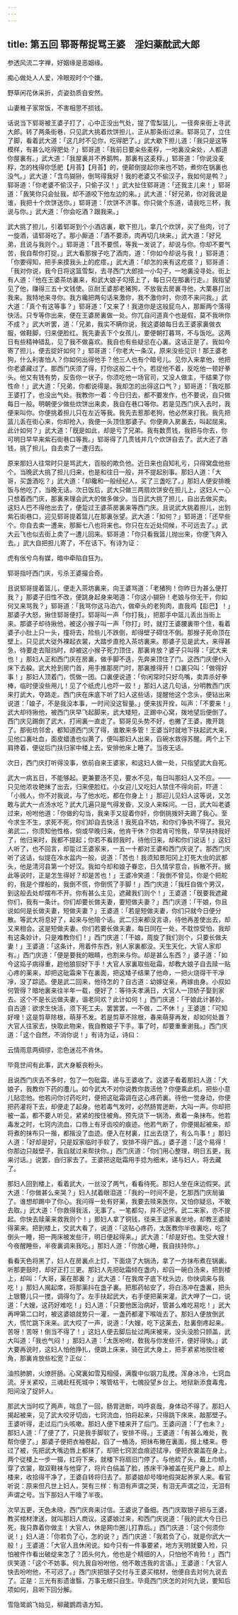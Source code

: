 ```yaml
---
---
---
```

title: 第五回 郓哥帮捉骂王婆　淫妇薬酖武大郎
---

参透风流二字禅，好姻缘是恶姻缘。

痴心做处人人爱，冷眼观时个个嫌。

野草闲花休采折，贞姿劲质自安然。

山妻稚子家常饭，不害相思不损钱。

话说当下郓哥被王婆子打了，心中正没出气处，提了雪梨篮儿，一径奔来街上寻武大郎。转了两条街巷，只见武大挑着炊饼担儿，正从那条街过来。郓哥见了，立住了脚，看着武大道：「这几时不见你，吃得肥了。」武大歇下担儿道：「我只是这等模样，有甚么吃得肥处？」郓哥道：「我前日要籴些麦稃，一地裏没籴处，人都道你屋裏有。」武大道：「我屋裏并不养鹅鸭，那裏有这麦稃。」郓哥道：「你说没麦稃，怎的栈得你恁肥【月荅】【月荅】的，便颠倒提起你来也不妨，煮你在锅裏也没气。」武大道：「含鸟猢狲，倒骂得我好！我的老婆又不偷汉子，我如何是鸭？」郓哥道：「你老婆不偷汉子，只偷子汉！」武大扯住郓哥道：「还我主儿来！」郓哥道：「我笑你只会扯我，却不道咬下他左边的来。」武大道：「好兄弟，你对我说是谁，我把十个炊饼送你。」郓哥道：「炊饼不济事。你只做个东道，请我吃三杯，我说与你。」武大道：「你会吃酒？跟我来。」

武大挑了担儿，引着郓哥到个小酒店裏，歇下担儿，拿几个炊饼，买了些肉，讨了一旋酒，请郓哥吃了。那小厮道：「酒不要添，肉再切几块来。」武大道：「好兄弟，且说与我则个。」郓哥道：「且不要慌，等我一发说了，却说与你。你却不要气苦，我自帮你打捉。」武大看那猴子吃了酒肉，道：「你如今却说与我！」郓哥道：「你要得知，把手来摸我头上的疙瘩。」武大道：「却怎的来有这疙瘩？」郓哥道：「我对你说，我今日将这篮雪梨，去寻西门大郎挂一小勾子，一地裏没寻处。街上有人道：『他在王婆茶坊裏来，和武大娘子勾搭上了，每日只在那裏行走。』我指望见了他，赚得三五十文钱使。叵耐王婆那老猪狗，不放我去房裏寻他，大栗暴打出我来。我特地来寻你。我方纔把两句话来激你，我不激你时，你须不来问我。」武大道：「真个有这等事？」郓哥道：「又来了！我道你是这般屁鸟人，那厮两个落得快活。只专等你出来，便在王婆房裏做一处。你兀自问道真个也是假，莫不我哄你不成？」武大听罢，道：「兄弟，我实不瞒你说，我这婆娘每日去王婆家裏做衣服，做鞋脚，归来便脸红。我先妻丢下个女孩儿，要便朝打暮骂，不与饭吃。这两日有些精神错乱，见了我不做喜欢。我自也有些疑忌在心裏。这话正是了。我如今寄了担儿，便去捉奸如何？」郓哥道：「你老大一条汉，原来没些见识！那王婆老狗，什么利害怕人？你如何出得他手？他三人也有个暗号儿。见你入来拿他，他把你老婆藏过了。那西门庆须了得，打你这般二十个。若捉他不着，反吃他一顿好拳头。他又有钱有势，反告你一状子，你须吃他一场官司，又没人做主，干结果了你性命！」武大道：「兄弟，你都说得是。我却怎的出得这口气？」郓哥道：「我吃那王婆打了，也没出气处。我教你一着：今日归去，都不要发作，也不要说，自只做每日一般。明朝便少做些炊饼出来卖，我自在巷口等你。若是见西门庆入去时，我便来叫你。你便挑着担儿只在左近等我。我先去惹那老狗，他必然来打我。我先把篮儿丢在街心来，你却抢入，我便一头顶住那婆子。你便奔入房裏去，叫起屈来。此计如何？」武大道：「旣是如此，却是亏了兄弟。我有数贯钱，我把与你去，你可明日早早来紫石街巷口等我。」郓哥得了几贯钱并几个炊饼自去了。武大还了酒钱，挑了担儿，自去卖了一遭归去。

原来那妇人往常时只是骂武大，百般的欺负他。近日来也自知礼亏，只得窝盘他些个。当晚武大挑了担儿归来，也是和往日一般，并不提起别事。那妇人道：「大哥，买盏酒吃？」武大道：「却纔和一般经纪人，买了三盏吃了。」那妇人便安排晚饭与他吃了，当晚无话。次日饭后，武大只做三两扇炊饼安在担儿上，这妇人一心只想着西门庆，那裏来理会武大的做多做少。当日武大挑了担儿，自出去做买卖。这妇人巴不得他出去了，便踅过王婆茶房裏来等西门庆。且说武大挑着担儿，出到紫石街巷口，迎见郓哥提着篮儿在那裏张望。武大道：「如何？」郓哥道：「还早些个。你自去卖一遭来，那厮七八也将来也。你只在左近处伺候，不可远去了。」武大云飞也似去街上卖了一遭儿回来。郓哥道：「你只看我篮儿抛出来，你便飞奔入去。」武大自把担儿寄了，不在话下。有诗为证：

虎有伥兮鸟有媒，暗中牵陷自狂为。

郓哥指吁西门庆，亏杀王婆撮合奇。

且说郓哥提着篮儿，便走入茶坊裏来，向王婆骂道：「老猪狗！你昨日为甚么便打我？」那婆子旧性不改，便跳身起身来喝道：「你这小猢狲！老娘与你无干，你如何又来骂我？」郓哥道：「我骂你这马泊六，做牵头的老狗肉，直我鸡【髟巴】！」那婆子大怒，揪住郓哥便打。郓哥叫一声「你打我」，把那手中篮儿丢出当街上来。那婆子却待揪他，被这小猴子叫一声「你打」时，就打王婆腰裏带个住，看着婆子小肚上只一头，撞将去，险些儿不跌倒，却得壁子碍住不倒。那猴子死命顶在壁上。只见武大従外裸起衣裳，大踏步直抢入茶坊裏来。那婆子见是武大，来得甚急，待要走去阻挡时，却被这小猴子死力顶住，那裏肯放？婆子只叫得：「武大来也！」那妇人正和西门庆在房裏，做手脚不迭，先奔来顶住了门。这西门庆便仆入床下去躱。武大抢到房门首，用手推那房门时，那裏推得开！口裏只叫：「做得好事！」那妇人顶着门，慌做一团。口裏便说道：「你闲常时只好鸟嘴，卖弄杀好拳棒，临时便没些用儿！见了个纸虎儿也吓一跤！」那妇人这几句话，分明教西门庆来打武大，夺路走。西门庆在床底下听了妇人这些话，提醒他这个念头，便钻出来说道：「娘子，不是我没本事，一时间没这智量。」便来拔开拴，叫声：「不要来！」武大却待揪他，被西门庆早飞起脚来，武大矮短，正踢中心窝，拨地望后便倒了。西门庆见踢倒了武大，打闹裏一直走了。郓哥见头势不好，也撇了王婆，撒开跳了。那街坊邻舍，都知道西门庆了得，谁敢来多管！王婆当时就地下扶起武大来，见他口裏吐血，面皮蜡渣也似黄了，便叫那妇人出来，舀碗水救得苏醒。两个上下肩搀着，便従后门扶归家中楼上去，安排他床上睡了。当夜无话。

次日，西门庆打听得没事，依前自来王婆家，和这妇人做一处，只指望武大自死。

武大一病五日，不能够起。更兼要汤不见，要水不见，每日叫那妇人又不应。——只见他浓妆艳抹了出去，归来便脸红。小女迎儿又吃妇人禁住不得向前，吓道：「小贱人，你不对我说，与了他水吃，都在你身上！」那迎儿见妇人这等说，又怎敢与武大一点汤水吃？武大几遍只是气得发昏，又没人来睬问。一日，武大叫老婆过来，吩咐他道：「你做的勾当，我亲手又捉着你奸，你倒挑拨奸夫踢了我心。至今求生不生，求死不死，你们却自去快活！我死自不妨，和你们争执不得了。我兄弟武二，你须知他性格，倘或早晚归来，他肯干休？你若肯可怜我，早早扶持我好了，他归来时，我都不提起；你若不看顾我时，待他归来，却和你们说话！」这妇人听了，也不回言，却踅过王婆家来，一五一十都对王婆和西门庆说了。那西门庆听了这话，似提在冷水盆内一般，说道：「苦也！我须知景阳冈上打死大虫的武都头，他是清河县第一个好汉。我如今却和娘子眷恋，日久情孚意合，拆散不开。据此等说时，正是怎生得好？却是苦也！」王婆冷笑道：「我倒不曾见，你是个把舵的，我是个撑船的，我倒不慌，你倒慌了手脚！」西门庆道：「我枉自做个男汉，到这般去处却摆布不开。你有甚么主见，遮藏我们则个！」王婆道：「旣要我遮藏你们，我有一条计。你们却要长做夫妻，要短做夫妻？」西门庆道：「干娘，你且说如何是长做夫妻，短做夫妻？」王婆道：「若是短做夫妻，你们只就今日便分散。等武大将息好了，起来与他陪个话。武二归来都没言语，待他再差使出去，却又来相会。这是短做夫妻。你们若要长做夫妻，每日同在一处，不耽惊受怕，我却有这条妙计，只是难教你们！」西门庆道：「干娘，周旋了我们则个，只要长做夫妻！」王婆道：「这条计，用着件东西，别人家裏都没。天生天化，大官人家却有。」西门庆道：「便是要我的眼睛，也割来与你。却是甚么东西？」婆子道：「如今这捣子病得重，趂他狼狈好下手！大官人家裏取些砒霜，却教大娘子自去赎一贴心疼的薬来，却把这砒霜来下在裏面，把这矮子结果了他命，一把火烧得干干凈凈，没了踪迹。便是武二回来，他待怎的？自古道：幼嫁従亲，再嫁由身。小叔如何管得？暗地裏来往半年一载，便好了：等待夫孝满日，大官人一顶轿子娶到家去。这个不是长远做夫妻，谐老同欢？此计如何！」西门庆道：「干娘此计甚妙。自古道：欲求生快活，须下死工夫。罢罢罢，一不做，二不休！」王婆道：「可知好哩！这是剪草除根，萌芽不发。若是剪草不除根，春来萌芽再发，却如何处置？大官人往家去，快取此物来，我自教娘子下手。事了时，却要重重谢我。」西门庆道：「这个自然，不消你说！」有诗为证，诗曰：

云情雨意两绸缪，恋色迷花不肯休。

毕竟世间有此事，武大身躯丧粉头。

且说西门庆去不多时，包了一包砒霜，递与王婆收了。这婆子看着那妇人道：「大娘子，我教你下药的灋儿。如今武大不对你说教你救活他？你便乘此机，把些小意儿贴恋他。他若问你讨药吃时，便把这砒霜调在这心疼药裏。待他一觉身动，你便把药灌将下去，却便走了起身。他若毒气发时，必然肠胃迸断，大叫一声。你却把被一盖，都不要人听见，紧紧的按住被角。预先烧下一锅汤，煮着一条抹布。他若毒发之时，七窍内流血，口唇上有牙齿咬的痕迹。他若气断了，你便揭起被来，却将煮的抹布只一揩，都揩没了血迹。便入在材裏，扛出去烧了，有么鸟事！」那妇人道：「好却是好，只是奴家临时手软了，安排不得尸首。」婆子道：「这个易得！你那边只敲壁子，我自就过来帮扶你。」西门庆道：「你们用心整理，明日五更，我来讨话。」说罢，自归家去了。王婆把这砒霜用手捻为细末，递与妇人，将去藏了。

那妇人回到楼上，看着武大，一丝没了两气，看看待死。那妇人坐在床边假哭。武大道：「你做甚么来哭？」妇人拭着眼泪道：「我的一时间不是，乞那西门庆局骗了。谁想却踢中了你心。我问得一处有好薬，我要去赎来医你，又怕你疑忌，不敢去取。」武大道：「你救得我活，无事了。一笔都勾，并不记怀。武二来家，亦不提起。你快去赎薬来救我则个！」那妇人拿了铜钱，径来王婆家裏坐地，却教王婆赎得薬来。把到楼上，交武大看了，说道：「这贴心疼药，太医教你半夜裏吃，吃了倒头一睡，把一两床被发些汗，明日便起得来。」武大道：「却是好也。生受大嫂！今夜醒睡些，半夜裏调来我吃。」那妇人道：「你放心睡，我自扶持你。」

看看天色将黑了，妇人在房裏点上灯，下面烧了大锅汤，拿了一方抹布煮在锅裏。听那更鼓时，却好正打三更。那妇人先把砒霜倾在盏内，却舀一碗白汤来，把到楼上，却叫：「大哥，薬在那裏？」武大道：「在我席子底下枕头边，你快调来与我吃！」那妇人揭起席，将那薬抖在盏子裏。把那药帖安了，将白汤冲在盏裏，把头上银簪儿只一搅，调得匀了。左手扶起武大，右手便把薬来灌。武大呷了一口，说道：「大嫂，这药好难吃！」妇人道：「只要他医治病好，管甚么难吃易吃！」武大再呷第二口时，被这婆娘就势只一灌，一盏药都灌下喉咙去了。那妇人便放倒武大，慌忙跳下床来。武大哎了一声，说道：「大嫂，吃下这薬去，肚裏倒疼起来。苦呀！苦呀！倒当不得了！」这妇人便去脚后扯过两床被来，没头没脸只顾盖，武大叫道：「我也气闷！」那妇人道：「太医吩咐，敎我与你发些汗，便好得快。」武大要再说时，这妇人怕他挣扎，便跳上床来，骑在武大身上，把手紧紧地按住被角，那裏肯放些松宽？正似：

油煎肺腑，火燎肝肠。心窝裏如雪刄相侵，满腹中似钢刀乱搅。浑身冰冷，七窍血流。牙关紧咬，三魂赴枉死城中；喉管枯干，七魄投望乡台上。地狱新添食毒鬼，阳间没了捉奸人。

那武大当时哎了两声，喘息了一回，肠胃迸断，呜呼哀哉，身体动不得了。那妇人揭起被来，见了武大咬牙切齿，七窍流血，怕将起来，只得跳下床来，敲那壁子。王婆听得，走过后门头咳嗽。那妇人便下楼来开了后门。王婆问道：「了也未？」那妇人道：「了便了了，只是我手脚软了，安排不得。」王婆道：「有甚么难处，我帮你便了。」那婆子便把衣袖卷起，舀了一桶汤，把抹布撇在裏面，掇上楼来。卷过了被，先把武大嘴边唇上都抹了，却把七窍淤血痕迹拭凈，便把衣裳盖在身上。两个従楼上一步一掇，扛将下来，就楼下将扇旧门停了。与他梳了头，戴上巾帻，穿了衣裳，取双鞋袜与他穿了，将片白绢盖了脸，拣床干净被盖在死尸身上。却上楼来，收拾得干净了，王婆自转将归去了。那婆娘却号嚎地假哭起养家人来。看官听说：原来但凡世上妇人，哭有三样：有泪有声谓之哭，有泪无声谓之泣，无泪有声谓之号。当下那妇人干嚎了半夜。

次早五更，天色未晓，西门庆奔来讨信。王婆说了备细。西门庆取银子把与王婆，教买棺材津送，就叫那妇人商议。这婆娘过来，和西门庆说道：「我的武大今日已死，我只靠着你做主！大官人，休是网巾圈儿打靠后。」西门庆道：「这个何须你说！」妇人道：「你若负了心，怎的说？」西门庆道：「我若负了心，就是你武大一般！」王婆道：「大官人且休闲说。如今只有一件事要紧，地方天明就要入殓，只怕被仵作看出破绽来怎了？团头何九，他也是个精细的人，只怕他不肯殓！」西门庆笑道：「这个不妨事。何九我自吩咐他，他不敢违我的言语。」王婆道：「大官人快去吩咐他，不可迟了。」西门庆把银子交付与王婆买棺材，他便自去对何九说去了。正是：三光有影遗谁翳，万事无根只自生。毕竟西门庆怎的对何九说，要知后项如何，且听下回分解。

雪隐鹭鹚飞始见，柳藏鹦鹉语方知。